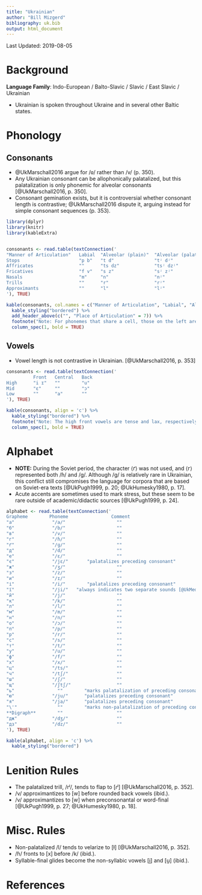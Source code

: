 ```yaml
---
title: "Ukrainian"
author: "Bill Mizgerd"
bibliography: uk.bib
output: html_document
---
```


Last Updated: 2019-08-05

# Background

**Language Family**: Indo-European / Balto-Slavic / Slavic / East Slavic / Ukrainian

* Ukrainian is spoken throughout Ukraine and in several other Baltic states.

# Phonology

## Consonants

* @UkMarschall2016 argue for /ʋ/ rather than /v/ (p. 350).
* Any Ukrainian consonant can be allophonically palatalized, but this palatalization is only phonemic for alveolar consonants [@UkMarschall2016, p. 350].
* Consonant gemination exists, but it is controversial whether consonant length is contrastive; @UkMarschall2016 dispute it, arguing instead for simple consonant sequences (p. 353).

```r

library(dplyr)
library(knitr)
library(kableExtra)


consonants <- read.table(textConnection('
"Manner of Articulation"   Labial  "Alveolar (plain)"  "Alveolar (palatalized)"  Postalveolar  Palatal  Velar  Glottal
Stops                      "p b"   "t d"               "tʲ dʲ"                   ""            ""       "k ɡ"  ""
Affricates                 ""      "ts dz"             "tsʲ dzʲ"                 "tʃ dʒ"       ""       ""     ""
Fricatives                 "f v"   "s z"               "sʲ zʲ"                   "ʃ ʒ"         ""       "x"    "ɦ"
Nasals                     "m"     "n"                 "nʲ"                      ""            ""       ""     ""
Trills                     ""      "r"                 "rʲ"                      ""            ""       ""     ""
Approximants               ""      "l"                 "lʲ"                      ""            "j"      ""     ""
'), TRUE)

kable(consonants, col.names = c("Manner of Articulation", "Labial", "Alveolar (plain)", "Alveolar (palatalized)", "Postalveolar", "Palatal", "Velar", "Glottal"), align = 'c') %>%
  kable_styling("bordered") %>%
  add_header_above(c("", "Place of Articulation" = 7)) %>%
  footnote("Note: For phonemes that share a cell, those on the left are voiceless, whereas those on the right are voiced.", general_title = "") %>%
  column_spec(1, bold = TRUE)
```

## Vowels

* Vowel length is not contrastive in Ukrainian. [@UkMarschall2016, p. 353]

```r
consonants <- read.table(textConnection('
          Front   Central   Back
High      "i ɪ"   ""        "u"
Mid       "ɛ"     ""        "ɔ"
Low       ""      "a"       ""
'), TRUE)

kable(consonants, align = 'c') %>%
  kable_styling("bordered") %>%
  footnote("Note: The high front vowels are tense and lax, respectively..", general_title = "") %>%
  column_spec(1, bold = TRUE)
```

# Alphabet

* **NOTE:** During the Soviet period, the character ⟨ґ⟩ was not used, and ⟨г⟩ represented both /ɦ/ and /ɡ/. Although /ɡ/ is relatively rare in Ukrainian, this conflict still compromises the language for corpora that are based on Soviet-era texts [@UkPugh1999, p. 20; @UkHumesky1980, p. 17].
* Acute accents are sometimes used to mark stress, but these seem to be rare outside of academic/didactic sources [@UkPugh1999, p. 24].

```r

alphabet <- read.table(textConnection('
Grapheme        Phoneme                Comment
"а"              "/a/"                   ""
"б"              "/b/"                   ""
"в"              "/v/"                   ""
"г"              "/ɦ/"                   ""
"ґ"              "/ɡ/"                   ""
"д"              "/d/"                   ""
"е"              "/ɛ/"                   ""
"є"              "/jɛ/"       "palatalizes preceding consonant"  
"ж"              "/ʒ/"                   ""
"з"              "/z/"                   ""
"и"              "/ɪ/"                   ""
"і"              "/i/"        "palatalizes preceding consonant"  
"ї"              "/ji/"   "always indicates two separate sounds [@UkMedushevsky1963, p. 11]"  
"й"              "/j/"                   ""
"к"              "/k/"                   ""
"л"              "/l/"                   ""
"м"              "/m/"                   ""
"н"              "/n/"                   ""
"о"              "/ɔ/"                   ""
"п"              "/p/"                   ""
"р"              "/r/"                   ""
"с"              "/s/"                   ""
"т"              "/t/"                   ""
"у"              "/u/"                   ""
"ф"              "/f/"                   ""
"х"              "/x/"                   ""
"ц"              "/ts/"                  ""
"ч"              "/tʃ/"                  ""
"ш"              "/ʃ/"                   ""
"щ"              "/ʃtʃ/"                 ""
"ь"                ""        "marks palatalization of preceding consonant"  
"ю"              "/ju/"      "palatalizes preceding consonant"  
"я"              "/ja/"      "palatalizes preceding consonant"  
"\'"               ""        "marks non-palatalization of preceding consonant in an otherwise palatalizing environment"
**Digraph**        ""                    ""
"дж"             "/dʒ/"                  ""
"дз"             "/dz/"                  ""
'), TRUE)

kable(alphabet, align = 'c') %>%
  kable_styling("bordered")
```  

# Lenition Rules

* The palatalized trill, /rʲ/, tends to flap to [ɾʲ] [@UkMarschall2016, p. 352].
* /v/ approximantizes to [w] before rounded back vowels (ibid.).
* /v/ approximantizes to [w] when preconsonantal or word-final [@UkPugh1999, p. 27; @UkHumesky1980, p. 18].

# Misc. Rules

* Non-palatalized /l/ tends to velarize to [ɫ] [@UkMarschall2016, p. 352].
* /ɦ/ fronts to [x] before /k/ (ibid.).
* Syllable-final glides become the non-syllabic vowels [i̯] and [u̯] (ibid.).

# References
